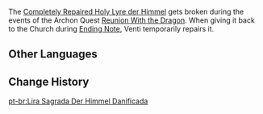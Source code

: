 {{Item Infobox
|id           = 100165
|image        = Item Holy Lyre der Himmel.png
|type         = Quest Items
|description  = A prized treasure of Barbatos, the Anemo Archon. Its clear sound that once echoed through the heavens and was beloved by the unruly Dvalin has now been reduced to naught but dull, ear-piercing noise.
|source1      = Given upon completing [[Reunion With the Dragon]]
}}
The [[Completely Repaired Holy Lyre der Himmel]] gets broken during the events of the Archon Quest [[Reunion With the Dragon]]. When giving it back to the Church during [[Ending Note]], Venti temporarily repairs it.

==Other Languages==
{{Other Languages|default_hidden = 1
|en      = Damaged Holy Lyre der Himmel
|zhs     = 被毁坏的天空之琴
|zhs_rm  = Bèi Huǐhuài de Tiānkōng zhī Qín
|zht     = 被毀壞的天空之琴
|zht_rm  = Bèi Huǐhuài de Tiānkōng zhī Qín
|ja      = 破壊された天空のライアー
|ja_rm   = Hakai-sareta Tenkuu no Raiaa
|ko      = 망가진 천공의 하프
|ko_rm   = Manggajin Cheongong-ui Hapeu
|es      = Der Himmel, la Lira Sagrada, dañada
|fr      = Himmel, la lyre sacrée (endommagée)
|ru      = Небесная лира
|th      = Damaged Holy Lyre der Himmel
|vi      = Đàn Thiên Không bị làm hỏng
|de      = Kaputte heilige Leier Der Himmel
|id      = Holy Lyre der Himmel yang Rusak
|pt      = Lira Sagrada Der Himmel Danificada
}}

==Change History==
{{Change History|1.0}}

[[pt-br:Lira Sagrada Der Himmel Danificada]]